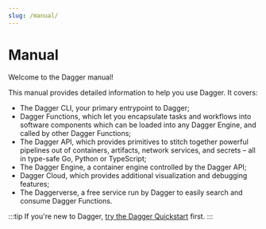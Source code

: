 ```yaml
---
slug: /manual/
---
```



# Manual

Welcome to the Dagger manual!

This manual provides detailed information to help you use Dagger. It covers:

- The Dagger CLI, your primary entrypoint to Dagger;
- Dagger Functions, which let you encapsulate tasks and workflows into software components which can be loaded into any Dagger Engine, and called by other Dagger Functions;
- The Dagger API, which provides primitives to stitch together powerful pipelines out of containers, artifacts, network services, and secrets – all in type-safe Go, Python or TypeScript;
- The Dagger Engine, a container engine controlled by the Dagger API;
- Dagger Cloud, which provides additional visualization and debugging features;
- The Daggerverse, a free service run by Dagger to easily search and consume Dagger Functions.

<PartialComponentDiagram />

:::tip
If you're new to Dagger, [try the Dagger Quickstart](../quickstart/index.mdx) first.
:::

